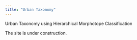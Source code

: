 ```yaml
---
title: "Urban Taxonomy"
---
```


Urban Taxonomy using Hierarchical Morphotope Classification

The site is under construction.
